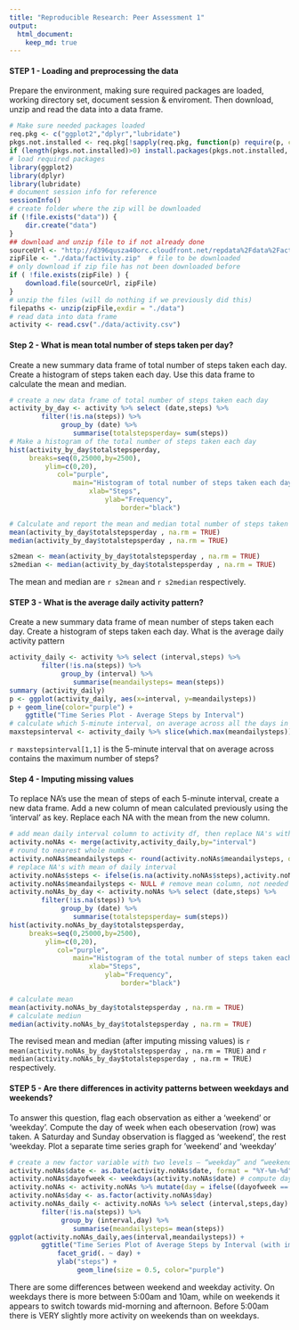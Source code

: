 ```yaml
---
title: "Reproducible Research: Peer Assessment 1"
output: 
  html_document:
    keep_md: true
---
```



#### STEP 1 - Loading and preprocessing the data

Prepare the environment, making sure required packages are loaded, working directory set, document session & enviroment. Then download, unzip and read the data into a data frame.

```r
# Make sure needed packages loaded
req.pkg <- c("ggplot2","dplyr","lubridate")
pkgs.not.installed <- req.pkg[!sapply(req.pkg, function(p) require(p, character.only=T))]
if (length(pkgs.not.installed)>0) install.packages(pkgs.not.installed, dependencies=TRUE)
# load required packages
library(ggplot2)
library(dplyr)
library(lubridate)
# document session info for reference 
sessionInfo()
# create folder where the zip will be downloaded
if (!file.exists("data")) {
    dir.create("data")
}
## download and unzip file to if not already done
sourceUrl <- "http://d396qusza40orc.cloudfront.net/repdata%2Fdata%2Factivity.zip"
zipFile <- "./data/factivity.zip"  # file to be downloaded
# only download if zip file has not been downloaded before
if ( !file.exists(zipFile) ) {
    download.file(sourceUrl, zipFile)
}
# unzip the files (will do nothing if we previously did this)
filepaths <- unzip(zipFile,exdir = "./data")
# read data into data frame 
activity <- read.csv("./data/activity.csv")
```

#### Step 2 - What is mean total number of steps taken per day?

Create a new summary data frame of total number of steps taken each day. Create a histogram of steps taken each day. Use this data frame to calculate the mean and median.

```r
# create a new data frame of total number of steps taken each day
activity_by_day <- activity %>% select (date,steps) %>% 
        filter(!is.na(steps)) %>% 
             group_by (date) %>% 
                summarise(totalstepsperday= sum(steps))
# Make a histogram of the total number of steps taken each day
hist(activity_by_day$totalstepsperday,
     breaks=seq(0,25000,by=2500),
         ylim=c(0,20),
            col="purple",
                main="Histogram of total number of steps taken each day",
                    xlab="Steps",
                        ylab="Frequency",
                            border="black")

# Calculate and report the mean and median total number of steps taken per day
mean(activity_by_day$totalstepsperday , na.rm = TRUE)
median(activity_by_day$totalstepsperday , na.rm = TRUE)

s2mean <- mean(activity_by_day$totalstepsperday , na.rm = TRUE)
s2median <- median(activity_by_day$totalstepsperday , na.rm = TRUE)

```

The mean and median are `r s2mean` and `r s2median` respectively.


#### STEP 3 - What is the average daily activity pattern?
Create a new summary data frame of mean number of steps taken each day. Create a histogram of steps taken each day. What is the average daily activity pattern

```r
activity_daily <- activity %>% select (interval,steps) %>% 
        filter(!is.na(steps)) %>% 
             group_by (interval) %>% 
                summarise(meandailysteps= mean(steps))
summary (activity_daily)
p <- ggplot(activity_daily, aes(x=interval, y=meandailysteps))
p + geom_line(color="purple") +
    ggtitle("Time Series Plot - Average Steps by Interval")
# calculate which 5-minute interval, on average across all the days in the dataset, contains the maximum number of steps?
maxstepsinterval <- activity_daily %>% slice(which.max(meandailysteps))

```

`r maxstepsinterval[1,1]` is the 5-minute interval that on average across contains the maximum number of steps?

#### Step 4 - Imputing missing values
To replace NA's use the mean of steps of each 5-minute interval, create a new data frame.  Add a new column of mean calculated previously using the 'interval' as key. Replace each NA with the mean from the new column.

```r

# add mean daily interval column to activity df, then replace NA's with this value
activity.noNAs <- merge(activity,activity_daily,by="interval")
# round to nearest whole number
activity.noNAs$meandailysteps <- round(activity.noNAs$meandailysteps, digits = 0)
# replace NA's with mean of daily interval
activity.noNAs$steps <- ifelse(is.na(activity.noNAs$steps),activity.noNAs$meandailysteps,activity.noNAs$steps)
activity.noNAs$meandailysteps <- NULL # remove mean column, not needed
activity.noNAs_by_day <- activity.noNAs %>% select (date,steps) %>% 
        filter(!is.na(steps)) %>% 
             group_by (date) %>% 
                summarise(totalstepsperday= sum(steps))
hist(activity.noNAs_by_day$totalstepsperday,
     breaks=seq(0,25000,by=2500),
         ylim=c(0,20),
            col="purple",
                main="Histogram of the total number of steps taken each day (w/o NAs)",
                    xlab="Steps",
                        ylab="Frequency",
                            border="black")

# calculate mean
mean(activity.noNAs_by_day$totalstepsperday , na.rm = TRUE)
# calculate mediun 
median(activity.noNAs_by_day$totalstepsperday , na.rm = TRUE)

```

The revised mean and median (after imputing missing values) is `r mean(activity.noNAs_by_day$totalstepsperday , na.rm = TRUE)` and `r median(activity.noNAs_by_day$totalstepsperday , na.rm = TRUE)` respectively.

#### STEP 5 - Are there differences in activity patterns between weekdays and weekends?
To answer this question, flag each observation as either a 'weekend' or 'weekday'. Compute the day of week when each  obeservation (row) was taken. A Saturday and Sunday observation is flagged as 'weekend', the rest 'weekday. Plot a separate time series graph for 'weekend' and 'weekday' 

```r
# create a new factor variable with two levels – “weekday” and “weekend”
activity.noNAs$date <- as.Date(activity.noNAs$date, format = "%Y-%m-%d") # convert date 
activity.noNAs$dayofweek <- weekdays(activity.noNAs$date) # compute day of week
activity.noNAs <- activity.noNAs %>% mutate(day = ifelse((dayofweek == "Sunday") | (dayofweek == "Saturday") ,"weekend","weekday")) # flag weekday or weekend
activity.noNAs$day <- as.factor(activity.noNAs$day)
activity.noNAs_daily <- activity.noNAs %>% select (interval,steps,day) %>% 
        filter(!is.na(steps)) %>% 
             group_by (interval,day) %>% 
                summarise(meandailysteps= mean(steps))
ggplot(activity.noNAs_daily,aes(interval,meandailysteps)) +
        ggtitle("Time Series Plot of Average Steps by Interval (with imputed values)") +
            facet_grid(. ~ day) +
            ylab("steps") +
                 geom_line(size = 0.5, color="purple")
```
There are some differences between weekend and weekday activity. On weekdays there is more between 5:00am and 10am, while on weekends it appears to switch towards mid-morning and afternoon. Before 5:00am there is VERY slightly more activity on weekends than on weekdays.
